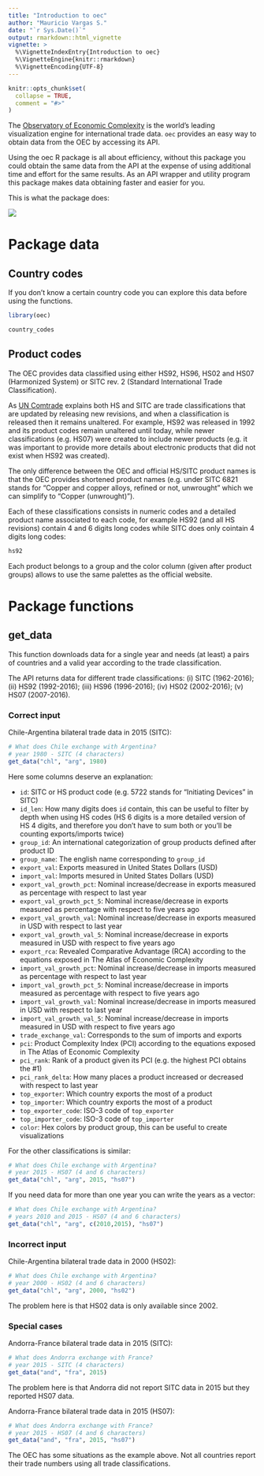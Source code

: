 ```yaml
---
title: "Introduction to oec"
author: "Mauricio Vargas S."
date: "`r Sys.Date()`"
output: rmarkdown::html_vignette
vignette: >
  %\VignetteIndexEntry{Introduction to oec}
  %\VignetteEngine{knitr::rmarkdown}
  %\VignetteEncoding{UTF-8}
---
```


```r
knitr::opts_chunk$set(
  collapse = TRUE,
  comment = "#>"
)
```

The [Observatory of Economic Complexity](https://atlas.media.mit.edu/en/) is the world's leading visualization engine for international trade data. `oec` provides an easy way to obtain data from the OEC by accessing its API.

Using the oec R package is all about efficiency, without this package you could obtain the same data from the API at the expense of using additional time and effort for the same results. As an API wrapper and utility program this package makes data obtaining faster and easier for you.

This is what the package does:

![](http://pacha.hk/oec/data-diagram.svg)

# Package data

## Country codes

If you don't know a certain country code you can explore this data before using the functions.

```r
library(oec)

country_codes
```

## Product codes

The OEC provides data classified using either HS92, HS96, HS02 and HS07 (Harmonized System) or SITC rev. 2 (Standard International Trade Classification).

As [UN Comtrade](https://comtrade.un.org/db/mr/rfglossarylist.aspx) explains both HS and SITC are trade classifications that are updated by releasing new revisions, and when a classification is released then it remains unaltered. For example, HS92 was released in 1992 and its product codes remain unaltered until today, while newer classifications (e.g. HS07) were created to include newer products (e.g. it was important to provide more details about electronic products that did not exist when HS92 was created).

The only difference between the OEC and official HS/SITC product names is that the OEC provides shortened product names (e.g. under SITC 6821 stands for "Copper and copper alloys, refined or not, unwrought" which we can simplify to "Copper (unwrought)").

Each of these classifications consists in numeric codes and a detailed product name associated to each code, for example HS92 (and all HS revisions) contain 4 and 6 digits long codes while SITC does only cointain 4 digits long codes:

```r
hs92
```

Each product belongs to a group and the color column (given after product groups) allows to use the same palettes as the official website.

# Package functions

## get_data

This function downloads data for a single year and needs (at least) a pairs of countries and a valid year according to the trade classification.

The API returns data for different trade classifications: 
    (i) SITC (1962-2016); (ii) HS92 (1992-2016); (iii) HS96 (1996-2016); (iv) HS02 (2002-2016); 
    (v) HS07 (2007-2016).
    
### Correct input

Chile-Argentina bilateral trade data in 2015 (SITC):
```r
# What does Chile exchange with Argentina?  
# year 1980 - SITC (4 characters)
get_data("chl", "arg", 1980)
```

Here some columns deserve an explanation:

* `id`: SITC or HS product code (e.g. 5722 stands for "Initiating Devices" in SITC)
* `id_len`: How many digits does `id` contain, this can be useful to filter by depth when using HS codes (HS 6 digits is a more detailed version of HS 4 digits, and therefore you don't have to sum both or you'll be counting exports/imports twice)
* `group_id`: An international categorization of group products defined after product ID
* `group_name`: The english name corresponding to `group_id`
* `export_val`: Exports measured in United States Dollars (USD)
* `import_val`: Imports mesured in United States Dollars (USD)
* `export_val_growth_pct`: Nominal increase/decrease in exports measured as percentage with respect to last year
* `export_val_growth_pct_5`: Nominal increase/decrease in exports measured as percentage with respect to five years ago
* `export_val_growth_val`: Nominal increase/decrease in exports measured in USD with respect to last year
* `export_val_growth_val_5`: Nominal increase/decrease in exports measured in USD with respect to five years ago
* `export_rca`: Revealed Comparative Advantage (RCA) according to the equations exposed in The Atlas of Economic Complexity
* `import_val_growth_pct`: Nominal increase/decrease in imports measured as percentage with respect to last year
* `import_val_growth_pct_5`: Nominal increase/decrease in imports measured as percentage with respect to five years ago
* `import_val_growth_val`: Nominal increase/decrease in imports measured in USD with respect to last year
* `import_val_growth_val_5`: Nominal increase/decrease in imports measured in USD with respect to five years ago
* `trade_exchange_val`: Corresponds to the sum of imports and exports
* `pci`: Product Complexity Index (PCI) according to the equations exposed in The Atlas of Economic Complexity
* `pci_rank`: Rank of a product given its PCI (e.g. the highest PCI obtains the #1)
* `pci_rank_delta`: How many places a product increased or decreased with respect to last year
* `top_exporter`: Which country exports the most of a product
* `top_importer`: Which country exports the most of a product
* `top_exporter_code`: ISO-3 code of `top_exporter`
* `top_importer_code`: ISO-3 code of `top_importer`
* `color`: Hex colors by product group, this can be useful to create visualizations

For the other classifications is similar:
```r
# What does Chile exchange with Argentina?  
# year 2015 - HS07 (4 and 6 characters)
get_data("chl", "arg", 2015, "hs07")
```

If you need data for more than one year you can write the years as a vector:
```r
# What does Chile exchange with Argentina?  
# years 2010 and 2015 - HS07 (4 and 6 characters)
get_data("chl", "arg", c(2010,2015), "hs07")
```

### Incorrect input

Chile-Argentina bilateral trade data in 2000 (HS02):
```r
# What does Chile exchange with Argentina?  
# year 2000 - HS02 (4 and 6 characters)
get_data("chl", "arg", 2000, "hs02")
```
The problem here is that HS02 data is only available since 2002.

### Special cases

Andorra-France bilateral trade data in 2015 (SITC):
```r
# What does Andorra exchange with France?  
# year 2015 - SITC (4 characters)
get_data("and", "fra", 2015)
```
The problem here is that Andorra did not report SITC data in 2015 but they reported HS07 data.

Andorra-France bilateral trade data in 2015 (HS07):
```r
# What does Andorra exchange with France?  
# year 2015 - HS07 (4 and 6 characters)
get_data("and", "fra", 2015, "hs07")
```

The OEC has some situations as the example above. Not all countries report their trade numbers using all trade classifications.

